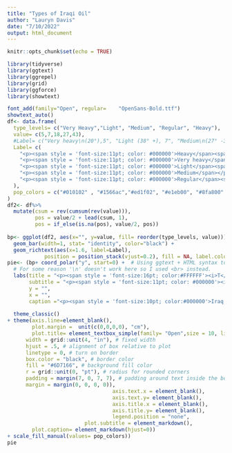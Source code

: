 ```yaml
---
title: "Types of Iraqi Oil"
author: "Lauryn Davis"
date: "7/10/2022"
output: html_document
---
```


```r
knitr::opts_chunk$set(echo = TRUE)
```
```r
library(tidyverse)
library(ggtext)
library(ggrepel)
library(grid)
library(ggforce)
library(showtext)

```

```r
font_add(family="Open", regular= 	"OpenSans-Bold.ttf")
showtext_auto()
df<- data.frame(
  type_levels= c("Very Heavy","Light", "Medium", "Regular", "Heavy"),
  value= c(5,7,18,27,43), 
  #Label= c("Very heavy\n(20°),5", "Light (38° +), 7", "Medium\n(27° -33°),\n18", "Regular (34° -37°),\n27", "Heavy (20° -26°),\n43"),
  Label= c(
    "<p><span style = 'font-size:11pt; color: #000000'>Heavy</span><span style = 'font-size:11pt; color: #0c64a4'>(20°-26°)</span></p><p><span style = 'font-size:11pt; color: #000000'>43</span></p>",
    "<p><span style = 'font-size:11pt; color: #000000'>Very heavy</span></p><p><span style = 'font-size:11pt; color: #0c64a4'>(20°)</span><span style = 'font-size:11pt; color: #000000'>, 5</span></p>",
    "<p><span style = 'font-size:11pt; color: #000000'>Light</span><span style = 'font-size:11pt; color: #0c64a4'> (38° +)</span><span style = 'font-size:11pt; color: #000000'>, 7</span></p>",
    "<p><span style = 'font-size:11pt; color: #000000'>Medium</span></p><p><span style = 'font-size:11pt; color: #0c64a4'>(27°-33°),</span></p><p><span style = 'font-size:11pt; color: #000000'>18</span></p>",
    "<p><span style = 'font-size:11pt; color: #000000'>Regular</span><span style = 'font-size:11pt; color: #0c64a4'> (34°-47°),</span></p><p><span style = 'font-size:11pt; color: #000000'>27</span></p>"
  ),
  pop_colors = c("#010102" , "#1566ac","#ed1f02", "#e1eb00", "#8fa800" )
)
df2<- df%>%
  mutate(csum = rev(cumsum(rev(value))), 
         pos = value/2 + lead(csum, 1),
         pos = if_else(is.na(pos), value/2, pos))
  
bp<- ggplot(df2, aes(x="", y=value, fill= reorder(type_levels, value)))+ 
  geom_bar(width=1, stat= "identity", color="black") +
  geom_richtext(aes(x=1.6, label=Label),
            position = position_stack(vjust=0.2), fill = NA, label.color = NA)
pie<- (bp+ coord_polar("y", start=0) +  # Using ggtext + HTML syntax to color text
  # For some reason '\n' doesn't work here so I used <br> instead.
  labs(title = "<p><span style = 'font-size:16pt; color:#FFFFFF'><i>T</span><span style = 'font-size:11pt; color:#FFFFFF'>YPES</span><span style = 'font-size:16pt; color:#FFFFFF'> O</span><span style = 'font-size:11pt; color:#FFFFFF'>F</span><span style = 'font-size:16pt; color:#FFFFFF'> I</span><span style = 'font-size:11pt; color:#FFFFFF'>RAQI</span><span style = 'font-size:16pt; color:#FFFFFF'> O</span><span style = 'font-size:11pt; color:#FFFFFF'>IL<sup>a</sup></span></p>",
       subtitle = "<p><span style = 'font-size:11pt; color: #000000'><i>Percent</p><p></p><p><span style = 'font-size:11pt; color:#0c64a4'>Numbers in Parenthesis are American</p><p><span style= 'font-size 11pt; color: #0c64a4'> Petroleum Institute (API) degrees gravity.<sup>b</sup></span></p>",
       y = "",
       x = "",
       caption ="<p><span style = 'font-size:10pt; color:#000000'>Iraq markets two crude blends: 60 percent</p><p><span style = 'font-size:10pt; color:#000000'>of exports is Basrah Light (34.4° API) and</p><p><span style = 'font-size:10pt; color:#000000'>40 percent is Kirkuk(37° API).</p><p><span style = 'font-size:10pt; color:#000000'>API gravity is a measure of crude oil density,</p><p><span style = 'font-size:10pt; color:#000000'>with higher numbers denoting lighter, more</p><p><span style = 'font-size:10pt; color:#000000'>valuable crude oil</p></span>")+
       
  theme_classic()
+ theme(axis.line=element_blank(),
        plot.margin =  unit(c(0,0,0,0), "cm"),
        plot.title= element_textbox_simple(family= "Open",size = 10, lineheight = 2, 
      width = grid::unit(4, "in"), # fixed width
      hjust = .5, # alignment of box relative to plot
      linetype = 0, # turn on border
      box.color = "black", # border color
      fill = "#6D7166", # background fill color
      r = grid::unit(0, "pt"), # radius for rounded corners
      padding = margin(7, 0, 7, 7), # padding around text inside the box
      margin = margin(0, 0, 0, 0)),
                                  axis.text.x = element_blank(),
                                  axis.text.y= element_blank(),
                                  axis.title.x = element_blank(),
                                  axis.title.y= element_blank(),
                                  legend.position = "none",
                         plot.subtitle = element_markdown(),
        plot.caption= element_markdown(hjust=0))
+ scale_fill_manual(values= pop_colors))
pie
  
  
```



